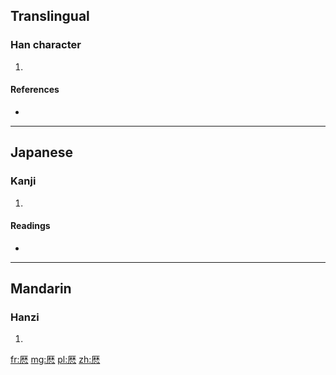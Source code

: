 ==Translingual==

===Han character===
{{Han char|rn=27|rad=厂|as=12|sn=14|four=|canj=一木木戈 (MDDI)}}

# {{defn|Han|sort=厂12}}

====References====
* {{Han ref|kx=0162.441|dkj=03016|hdz=80007.190|uh=53AF|ud=21423}}

----

==Japanese==

===Kanji===
{{ja-kanji|grade=|rs=厂12}}

# {{defn|Japanese|sort=厂12}}

====Readings====
* {{ja-readings|on=[[れき]] (reki)|kun=[[こよみ]] (koyomi)}}

----

==Mandarin==

===Hanzi===
{{cmn-hanzi|pin=[[lì]] ([[li4]])|wg=li<sup>4</sup>}}

# {{defn|Mandarin|sort=厂12}}

[[fr:厯]]
[[mg:厯]]
[[pl:厯]]
[[zh:厯]]